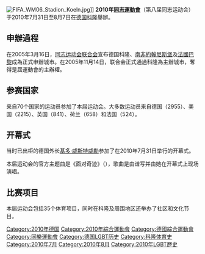 {{Unreferenced|time=2017-04-30T09:33:00+00:00}}
[[File:FIFA_WM06_Stadion_Koeln.jpg|thumb]]]]
'''2010年[[同志運動會|同志運動會]]'''（第八届同志运动会）于2010年7月31日至8月7日在[[德国|德国]][[科隆|科隆]]舉辦。

== 申辦過程 ==
在2005年3月16日，[[同志运动会联合会|同志运动会联合会]]宣布德国科隆、[[南非|南非]][[約翰尼斯堡|約翰尼斯堡]]及[[法國|法國]][[巴黎|巴黎]]成為正式申辦城市。在2005年11月14日，联合会正式通過科隆為主辦城市，奪得是屆運動會的主辦權。

== 参赛国家 ==
来自70个国家的运动员参加了本届运动会。大多数运动员来自德国（2955）、美国（2215）、英国（841）、荷兰（658）和法国（524）。

== 开幕式 ==
当时已出柜的德国外长[[基多·威斯特威勒|基多·威斯特威勒]]参加了在2010年7月31日举行的开幕式。

本届运动会的官方主题曲是《面对奇迹》（{{lang|en|Facing a Miracle}}），歌曲是由{{link-en|Taylor Dayne|Taylor Dayne}}谱写并由她在开幕式上现场演唱。

== 比赛项目 ==
本届运动会包括35个体育项目，同时在科隆及周围地区还举办了社区和文化节目。

{{同志運動會}}

[[Category:2010年德国|Category:2010年德国]]
[[Category:2010年綜合運動會|Category:2010年綜合運動會]]
[[Category:德國綜合運動會|Category:德國綜合運動會]]
[[Category:同樂運動會|Category:同樂運動會]]
[[Category:德国LGBT历史|Category:德国LGBT历史]]
[[Category:科隆体育史|Category:科隆体育史]]
[[Category:2010年7月|Category:2010年7月]]
[[Category:2010年8月|Category:2010年8月]]
[[Category:2010年LGBT歷史|Category:2010年LGBT歷史]]